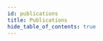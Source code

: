 ```yaml
---
id: publications
title: Publications
hide_table_of_contents: true
---
```





        
<LongCardPub
  category="Conference Paper"
  date="July 2024"
  title="Evaluating self-attention interpretability through human-grounded experimental protocol"
  description="This paper aims to assess how attention coefficients from Transformer architecture can help in providing interpretability. A new attention-based interpretability method called CLaSsification-Attention (CLS-A) is proposed. A human-grounded experiment is conducted to evaluate and compare CLS-A to other interpretability methods. The experimental protocol relies on the capacity of an interpretability method to provide explanations in line with human reasoning."
  href="https://arxiv.org/abs/1234.56789"
/>

<LongCardPub
  category="Conference Paper"
  date="July 2023"
  title="Evaluating self-attention interpretability through human-grounded experimental protocol"
  description="Incorporating natural language rationales in the prompt and In-Context Learning (ICL) have led to a significant improvement of Large Language Models (LLMs) performance. However, generating high-quality rationales require human-annotation or the use of auxiliary proxy models. In this work, we propose Self-AMPLIFY to automatically generate rationales from post hoc explanation methods applied to Small Language Models (SLMs) to improve their own performance. Self-AMPLIFY is a 3-step method that targets samples, generates rationales and builds a final prompt to leverage ICL. Self-AMPLIFY performance is evaluated on four SLMs and five datasets requiring strong reasoning abilities. Self-AMPLIFY achieves good results against competitors, leading to strong accuracy improvement. Self-AMPLIFY is the first method to apply post hoc explanation methods to autoregressive language models to generate rationales to improve their own performance in a fully automated manner."
  href="https://arxiv.org/abs/1234.56789"
/>

<LongCardPub
  category="Conference Paper"
  date="July 2024"
  title="Self-AMPLIFY: Improving Small Language Models with Self Post Hoc Explanations."
  description="This paper aims to assess how attention coefficients from Transformer architecture can help in providing interpretability. A new attention-based interpretability method called CLaSsification-Attention (CLS-A) is proposed. A human-grounded experiment is conducted to evaluate and compare CLS-A to other interpretability methods. The experimental protocol relies on the capacity of an interpretability method to provide explanations in line with human reasoning."
  href="https://arxiv.org/abs/1234.56789"
/>





